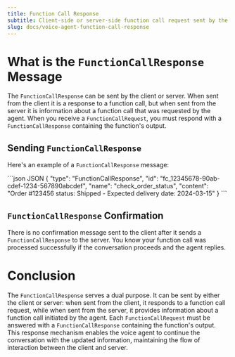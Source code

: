 ```yaml
---
title: Function Call Response
subtitle: Client-side or server-side function call request sent by the server
slug: docs/voice-agent-function-call-response
---
```


<Markdown src="../snippets/voice-agent.mdx" />

# What is the `FunctionCallResponse` Message

The `FunctionCallResponse` can be sent by the client or server. When sent from the client it is a response to a function call, but when sent from the server it is information about a function call that was requested by the agent. When you receive a `FunctionCallRequest`, you must respond with a `FunctionCallResponse` containing the function's output.

## Sending `FunctionCallResponse`

Here's an example of a `FunctionCallResponse` message:

<CodeGroup>
  ```json JSON
  {
    "type": "FunctionCallResponse",
    "id": "fc_12345678-90ab-cdef-1234-567890abcdef",
    "name": "check_order_status",
    "content": "Order #123456 status: Shipped - Expected delivery date: 2024-03-15"
  }
  ```
</CodeGroup>

## `FunctionCallResponse` Confirmation

There is no confirmation message sent to the client after it sends a `FunctionCallResponse` to the server. You know your function call was processed successfully if the conversation proceeds and the agent replies.

# Conclusion

The `FunctionCallResponse` serves a dual purpose. It can be sent by either the client or server: when sent from the client, it responds to a function call request, while when sent from the server, it provides information about a function call initiated by the agent. Each `FunctionCallRequest` must be answered with a `FunctionCallResponse` containing the function's output. This response mechanism enables the voice agent to continue the conversation with the updated information, maintaining the flow of interaction between the client and server.
